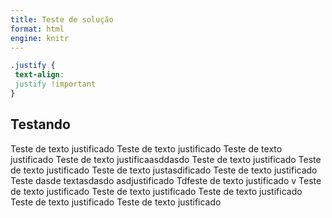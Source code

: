 ```yaml
---
title: Teste de solução
format: html
engine: knitr
---
```


```css
.justify {
 text-align: 
 justify !important
}
```

## Testando

:::{.justify}
Teste de texto justificado Teste de texto justificado Teste de texto justificado Teste de texto justificaasddasdo Teste de texto justificado Teste de texto justificado Teste de texto justasdificado Teste de texto justificado Teste dasde textasdasdo asdjustificado Tdfeste de texto justificado v Teste de texto justificado Teste de texto justificado Teste de texto justificado Teste de texto justificado Teste de texto justificado

:::